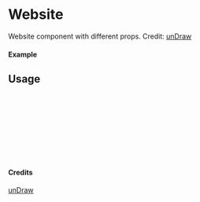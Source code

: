 
<Meta of={Website} title="unDraw/Website" />

# Website

Website component with different props.
Credit: [unDraw](https://undraw.co/illustrations)

#### Example

<Canvas of={Website.Primary} />

## Usage

```ts
import { Website } from "yadl-ui";

const Example = () => {
  return (
      <Website />
  );
};

export default Example;
```

#### Credits
[unDraw](https://undraw.co/illustrations)
